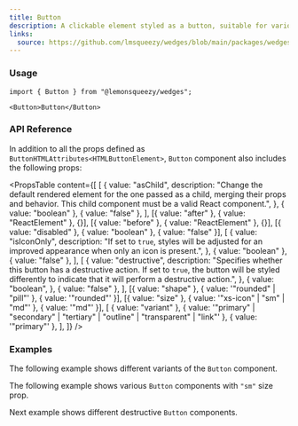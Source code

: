 ```yaml
---
title: Button
description: A clickable element styled as a button, suitable for various actions and interfaces.
links:
  source: https://github.com/lmsqueezy/wedges/blob/main/packages/wedges/src/components/Button/Button.tsx
---
```


<PreviewComponent name="button/preview" />

### Usage

```tsx
import { Button } from "@lemonsqueezy/wedges";
```

```tsx showLineNumbers
<Button>Button</Button>
```

### API Reference

In addition to all the props defined as `ButtonHTMLAttributes<HTMLButtonElement>`, `Button` component also includes the following props:

<PropsTable
  content={[
    [
      {
        value: "asChild",
        description:
          "Change the default rendered element for the one passed as a child, merging their props and behavior. This child component must be a valid React component.",
      },
      { value: "boolean" },
      { value: "false" },
    ],
    [{ value: "after" }, { value: "ReactElement<HTMLElement>" }, {}],
    [{ value: "before" }, { value: "ReactElement<HTMLElement>" }, {}],
    [{ value: "disabled" }, { value: "boolean" }, { value: "false" }],
    [
      {
        value: "isIconOnly",
        description:
          "If set to `true`, styles will be adjusted for an improved appearance when only an icon is present.",
      },
      { value: "boolean" },
      { value: "false" },
    ],
    [
      {
        value: "destructive",
        description:
          "Specifies whether this button has a destructive action. If set to `true`, the button will be styled differently to indicate that it will perform a destructive action.",
      },
      {
        value: "boolean",
      },
      { value: "false" },
    ],
    [{ value: "shape" }, { value: '"rounded" | "pill"' }, { value: '"rounded"' }],
    [{ value: "size" }, { value: '"xs-icon" | "sm" | "md"' }, { value: '"md"' }],
    [
      { value: "variant" },
      { value: '"primary" | "secondary" | "tertiary" | "outline" | "transparent" | "link"' },
      { value: '"primary"' },
    ],
  ]}
/>

### Examples

The following example shows different variants of the `Button` component.

<PreviewComponent name="button/example-1" />

The following example shows various `Button` components with `"sm"` size prop.

<PreviewComponent name="button/example-2" />

Next example shows different destructive `Button` components.

<PreviewComponent name="button/example-3" />

